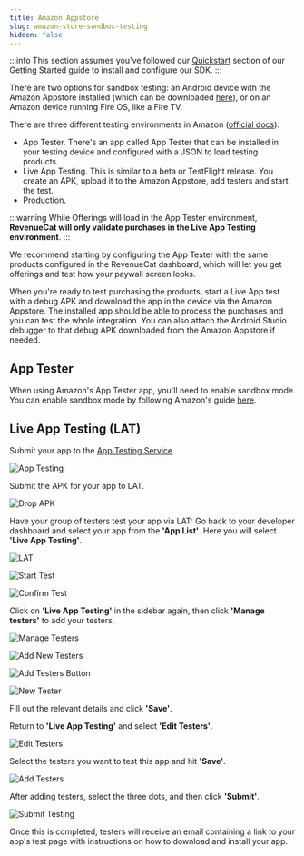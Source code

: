 ```yaml
---
title: Amazon Appstore
slug: amazon-store-sandbox-testing
hidden: false
---
```

:::info 
This section assumes you've followed our [Quickstart](/getting-started/quickstart) section of our Getting Started guide to install and configure our SDK.
:::

There are two options for sandbox testing: an Android device with the Amazon Appstore installed (which can be downloaded [here](https://www.amazon.com/gp/mas/get/amazonapp)), or on an Amazon device running Fire OS, like a Fire TV.

There are three different testing environments in Amazon ([official docs](https://developer.amazon.com/docs/in-app-purchasing/iap-testing-overview.html)):
- App Tester. There's an app called App Tester that can be installed in your testing device and configured with a JSON to load testing products.
- Live App Testing. This is similar to a beta or TestFlight release. You create an APK, upload it to the Amazon Appstore, add testers and start the test.
- Production.

:::warning
While Offerings will load in the App Tester environment, **RevenueCat will only validate purchases in the Live App Testing environment**.
:::

We recommend starting by configuring the App Tester with the same products configured in the RevenueCat dashboard, which will let you get offerings and test how your paywall screen looks. 

When you're ready to test purchasing the products, start a Live App test with a debug APK and download the app in the device via the Amazon Appstore. The installed app should be able to process the purchases and you can test the whole integration. You can also attach the Android Studio debugger to that debug APK downloaded from the Amazon Appstore if needed.

## App Tester

When using Amazon's App Tester app, you'll need to enable sandbox mode. You can enable sandbox mode by following Amazon's guide [here](https://developer.amazon.com/docs/in-app-purchasing/iap-app-tester-user-guide.html#installtester).

## Live App Testing (LAT)

Submit your app to the [App Testing Service](https://developer.amazon.com/apps-and-games/test).

![App Testing](/images/7ab44b1-f701287-app_testing_73e22b90f2fb9545674bb15ac9afe4cb.png)

Submit the APK for your app to LAT.

![Drop APK](/images/b4dbe03-93bdcaa-drop_APK_c5553a72db294b55ab5af76674117a77.png)

Have your group of testers test your app via LAT:
Go back to your developer dashboard and select your app from the **'App List'**. Here you will select **'Live App Testing'**.

![LAT](/images/78caa45-cbab3b9-LAT_1b320a61fc7ecd8722d6a497be07456c.png)

![Start Test](/images/b540d1a-ed38e3b-start_test_d4d191e180e84dde16a6325bcbe1a2a2.png)

![Confirm Test](/images/e5712be-70b62c2-confirm_test_6fec372cf32b18174d94345fa759544c.png)

Click on **'Live App Testing'** in the sidebar again, then click **'Manage testers'** to add your testers.

![Manage Testers](/images/28e3256-d8b8f65-manage_testers_45b41d975282dc2ac6e6d491be1c6006.png)

![Add New Testers](/images/5bf4765-5993e21-add_new_testers_9e1dc6df02cc37691c4da2d730b43dab.png)

![Add Testers Button](/images/8277436-ef6f896-add_testers_button_8e1b90368bd1e9501a3613648b051f38.png)

![New Tester](/images/70a8930-6ef789e-new_tester_454f6232f93a994e36fa22639e1f6c10.png)

Fill out the relevant details and click **'Save'**.

Return to **'Live App Testing'** and select **'Edit Testers'**.

![Edit Testers](/images/3c31ea7-7487072-edit_testers_91c2aa8fdd9e824efe2b44ac473939c0.png)

Select the testers you want to test this app and hit **'Save'**.

![Add Testers](/images/09efbc3-0524ef2-add_testers_1_bf5fdb8b07104de6195f61570efa081c.png)

After adding testers, select the three dots, and then click **'Submit'**.

![Submit Testing](/images/ba4459c-ed5a521-submit_testing_4c5f65b2ef86524b6f064592292044a3.png)

Once this is completed, testers will receive an email containing a link to your app's test page with instructions on how to download and install your app.